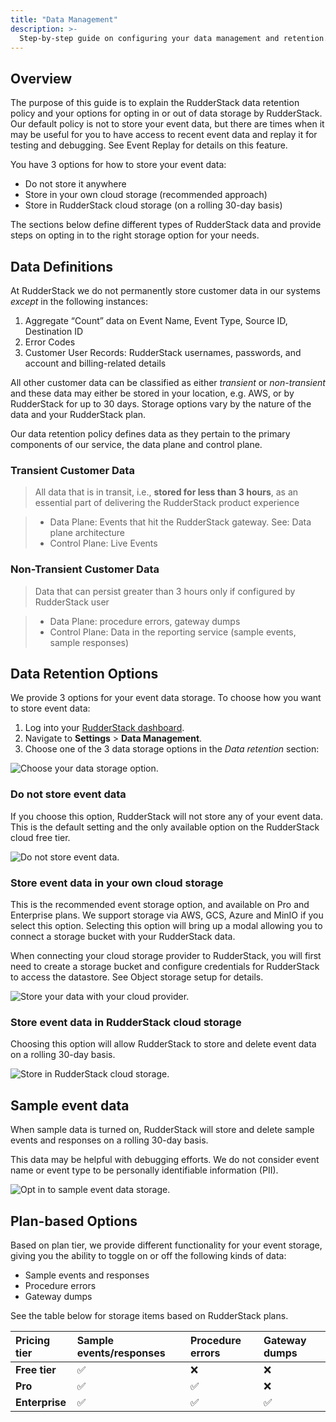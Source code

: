 ```yaml
---
title: "Data Management"
description: >-
  Step-by-step guide on configuring your data management and retention.
---
```


## Overview

The purpose of this guide is to explain the RudderStack data retention policy and your options for opting in or out of data storage by RudderStack. Our default policy is not to store your event data, but there are times when it may be useful for you to have access to recent event data and replay it for testing and debugging. See <Link to="/user-guides/administrators-guide/event-replay/">Event Replay</Link> for details on this feature.

You have 3 options for how to store your event data:

- Do not store it anywhere
- Store in your own cloud storage (recommended approach)
- Store in RudderStack cloud storage (on a rolling 30-day basis)

The sections below define different types of RudderStack data and provide steps on opting in to the right storage option for your needs.

## Data Definitions

At RudderStack we do not permanently store customer data in our systems *except* in the following instances:

1. Aggregate “Count” data on Event Name, Event Type, Source ID, Destination ID
2. Error Codes 
3. Customer User Records: RudderStack usernames, passwords, and account and billing-related details

All other customer data can be classified as either *transient* or *non-transient* and these data may either be stored in your location, e.g. AWS, or by RudderStack for up to 30 days. Storage options vary by the nature of the data and your RudderStack plan.

<div class="infoBlock">
Our data retention policy defines data as they pertain to the primary components of our service, the <Link to="/resources/glossary/#data-plane">data plane</Link> and <Link to="/resources/glossary/#control-plane">control plane</Link>. 
</div>

### Transient Customer Data

> All data that is in transit, i.e., **stored for less than 3 hours**, as an essential part of delivering the RudderStack product experience

> - Data Plane: Events that hit the RudderStack gateway. See: <Link to="/resources/rudderstack-architecture/#data-plane-architecture">Data plane architecture</Link>
> - Control Plane: Live Events 


### Non-Transient Customer Data

> Data that can persist greater than 3 hours only if configured by RudderStack user

> - Data Plane: procedure errors, gateway dumps
> - Control Plane: Data in the reporting service (sample events, sample responses)


## Data Retention Options

We provide 3 options for your event data storage. To choose how you want to store event data:

1. Log into your [RudderStack dashboard](https://app.rudderstack.com/).
2. Navigate to **Settings** > **Data Management**.
3. Choose one of the 3 data storage options in the *Data retention* section:

<img src="../assets/dashboard-guides/data-retention.png" alt="Choose your data storage option."/>


### Do not store event data

If you choose this option, RudderStack will not store any of your event data. This is the default setting and the only available option on the RudderStack cloud free tier.

<img src="../assets/dashboard-guides/no-data-storage.png" alt="Do not store event data."/>


### Store event data in your own cloud storage

This is the recommended event storage option, and available on Pro and Enterprise plans. We support storage via AWS, GCS, Azure and MinIO if you select this option. Selecting this option will bring up a modal allowing you to connect a storage bucket with your RudderStack data.

When connecting your cloud storage provider to RudderStack, you will first need to create a storage bucket and configure credentials for RudderStack to access the datastore. See <Link to="/user-guides/administrators-guide/event-replay/">Object storage setup</Link> for details.

<img src="../assets/dashboard-guides/connect-cloud-storage.png"  alt="Store your data with your cloud provider."/>

### Store event data in RudderStack cloud storage

Choosing this option will allow RudderStack to store and delete event data on a rolling 30-day basis.

<img src="../assets/dashboard-guides/rs-cloud-storage.png" alt="Store in RudderStack cloud storage."/>

## Sample event data

When sample data is turned on, RudderStack will store and delete sample events and responses on a rolling 30-day basis.

This data may be helpful with debugging efforts. We do not consider event name or event type to be personally identifiable information (PII).

<img src="../assets/dashboard-guides/sample-event-data.png" alt="Opt in to sample event data storage."/>

## Plan-based Options

Based on plan tier, we provide different functionality for your event storage, giving you the ability to toggle on or off the following kinds of data:

- Sample events and responses
- Procedure errors
- Gateway dumps

See the table below for storage items based on RudderStack plans.


| **Pricing tier** | **Sample events/responses**       | **Procedure errors**    | **Gateway dumps**    |
| :------------------ | :------------ | :------------ | :------------ |
| **Free tier**     |      ✅        |       ❌         |        ❌        |
| **Pro**      |             ✅  |         ✅      |        ❌        |
| **Enterprise**      |        ✅       |    ✅           |   ✅            |








